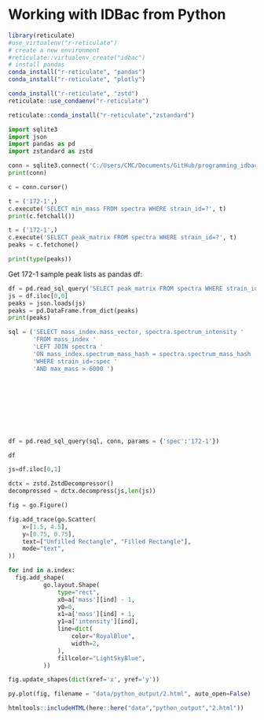 
#  Working with IDBac from Python


```r

library(reticulate)
#use_virtualenv("r-reticulate")
# create a new environment 
#reticulate::virtualenv_create("idbac")
# install pandas
conda_install("r-reticulate", "pandas")
conda_install("r-reticulate", "plotly")

conda_install("r-reticulate", "zstd")
reticulate::use_condaenv("r-reticulate")

reticulate::conda_install("r-reticulate","zstandard")

```



```python
import sqlite3
import json
import pandas as pd
import zstandard as zstd
```

```python
conn = sqlite3.connect('C:/Users/CMC/Documents/GitHub/programming_idbac/data/databases/my_new_database.sqlite')
print(conn)
```

```python
c = conn.cursor()
```

```python
t = ('172-1',)
c.execute('SELECT min_mass FROM spectra WHERE strain_id=?', t)
print(c.fetchall())

```




```python
t = ('172-1',)
c.execute('SELECT peak_matrix FROM spectra WHERE strain_id=?', t)
peaks = c.fetchone()
```

```python
print(type(peaks))
```



Get 172-1 sample peak lists as pandas df:
```python
df = pd.read_sql_query('SELECT peak_matrix FROM spectra WHERE strain_id=:spec', conn, params = {'spec':'172-1'})
js = df.iloc[0,0]
peaks = json.loads(js)
peaks = pd.DataFrame.from_dict(peaks)
print(peaks)
```



```python
sql = ('SELECT mass_index.mass_vector, spectra.spectrum_intensity '
       'FROM mass_index '
       'LEFT JOIN spectra '
       'ON mass_index.spectrum_mass_hash = spectra.spectrum_mass_hash '
       'WHERE strain_id=:spec '
       'AND max_mass > 6000 ')
       
       
       

       
       
       
       

df = pd.read_sql_query(sql, conn, params = {'spec':'172-1'})

```




```python
df
```

```python
js=df.iloc[0,1]


```



```python

dctx = zstd.ZstdDecompressor()
decompressed = dctx.decompress(js,len(js))

```






```python

fig = go.Figure()

fig.add_trace(go.Scatter(
    x=[1.5, 4.5],
    y=[0.75, 0.75],
    text=["Unfilled Rectangle", "Filled Rectangle"],
    mode="text",
))

for ind in a.index: 
  fig.add_shape(
          go.layout.Shape(
              type="rect",
              x0=a['mass'][ind] - 1,
              y0=0,
              x1=a['mass'][ind] + 1,
              y1=a['intensity'][ind],
              line=dict(
                  color="RoyalBlue",
                  width=2,
              ),
              fillcolor="LightSkyBlue",
          ))

fig.update_shapes(dict(xref='x', yref='y'))

py.plot(fig, filename = "data/python_output/2.html", auto_open=False)
```




```r
htmltools::includeHTML(here::here("data","python_output","2.html"))



```

